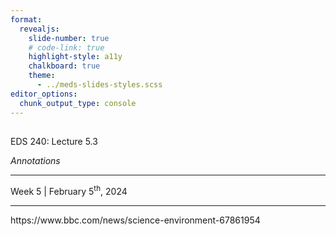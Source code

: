 ```yaml
---
format: 
  revealjs:
    slide-number: true
    # code-link: true
    highlight-style: a11y
    chalkboard: true
    theme: 
      - ../meds-slides-styles.scss
editor_options: 
  chunk_output_type: console
---
```


## {#title-slide data-menu-title="Title Slide" background="#053660"} 

[EDS 240: Lecture 5.3]{.custom-title}

[*Annotations*]{.custom-subtitle}

<hr class="hr-teal">

[Week 5 | February 5^th^, 2024]{.custom-subtitle3}

---

https://www.bbc.com/news/science-environment-67861954
<!-- Tanya Shapiro (~1:45) -->
<!-- - annotations talk some trial & error -->
<!-- - easiest to create a df with your annotation positions (x, y) and text AS WELL AS a df with arrrow positioning (xstart, xend, ystart,) -->
